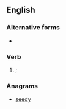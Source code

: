 ==English==

===Alternative forms===
* {{l|en|sayde}}

===Verb===
{{head|en}}

# {{obsolete spelling of|said|lang=en|nodot=1}}; {{en-past of|say|nocap=1}}

===Anagrams===
* [[seedy#English|seedy]]